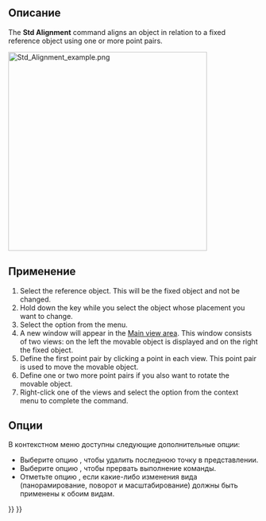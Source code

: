 <languages/>

{{Docnav/ru
|[[Std_TransformManip/ru|Команда "Преобразование"]]
|[[Std_Edit/ru|Команда "Редактировать/закончить редактирование"]]
|[[Std_Edit_Menu/ru|Меню "Правка"]]
|IconL=Std_TransformManip.svg
|IconR=Std_Edit.svg
|IconC=Freecad.svg
}}

{{GuiCommand/ru
|Name/ru=Выравнивание...
|Name=Std_Alignment
|MenuLocation=Правка → Выравнивание...
|Workbenches=Все
|SeeAlso=[[Std_Placement/ru|Расположение...]]
}}

<span id="Description"></span>
==Описание==

The '''Std Alignment''' command aligns an object in relation to a fixed reference object using one or more point pairs.

[[Image:Std_Alignment_example.png|400px]]
{{Caption|The command interface after two point pairs have been defined}}

<span id="Usage"></span>
==Применение==

# Select the reference object. This will be the fixed object and not be changed.
# Hold down the {{KEY|Ctrl}} key while you select the object whose placement you want to change.
# Select the {{MenuCommand|Edit → [[Image:Std_Alignment.svg|16px]] Alignment...}} option from the menu.
# A new window will appear in the [[Main_view_area|Main view area]]. This window consists of two views: on the left the movable object is displayed and on the right the fixed object.
# Define the first point pair by clicking a point in each view. This point pair is used to move the movable object.
# Define one or two more point pairs if you also want to rotate the movable object.
# Right-click one of the views and select the {{MenuCommand|Align}} option from the context menu to complete the command.

<span id="Options"></span>
==Опции==

В контекстном меню доступны следующие дополнительные опции:
* Выберите опцию {{MenuCommand|Удалить последнюю точку}}, чтобы удалить последнюю точку в представлении.
* Выберите опцию {{MenuCommand|Отмена}}, чтобы прервать выполнение команды.
* Отметьте опцию {{MenuCommand|Синхронизация представлений}}, если какие-либо изменения вида (панорамирование, поворот и масштабирование) должны быть применены к обоим видам.


{{Docnav/ru
|[[Std_TransformManip/ru|Команда "Преобразование"]]
|[[Std_Edit/ru|Команда "Редактировать/закончить редактирование"]]
|[[Std_Edit_Menu/ru|Меню "Правка"]]
|IconL=Std_TransformManip.svg
|IconR=Std_Edit.svg
|IconC=Freecad.svg
}}

{{Std_Base_navi{{#translation:}}}}
{{Userdocnavi{{#translation:}}}}